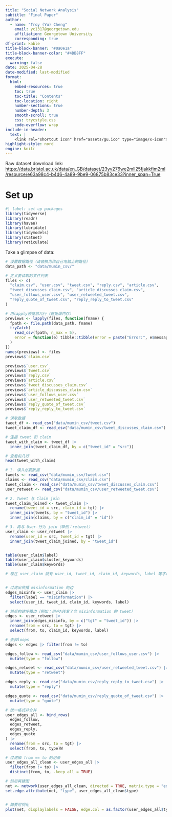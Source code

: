 ```yaml
---
title: "Social Network Analysis"
subtitle: "Final Paper"
author: 
  - name: "Troy (Yu) Cheng"
    email: yc1317@georgetown.edu
    affiliation: Georgetown University
    corresponding: true
df-print: kable
title-block-banner: "#0a0e1a"
title-block-banner-color: "#4DB8FF"
execute:
  warning: false
date: 2025-04-28
date-modified: last-modified
format:
  html:
    embed-resources: true
    toc: true                 
    toc-title: "Contents"     
    toc-location: right       
    number-sections: true
    number-depth: 3       
    smooth-scroll: true       
    css: trycstyle.css 
    code-overflow: wrap
include-in-header:
  text: |
    <link rel="shortcut icon" href="assets/gu.ico" type="image/x-icon">           
highlight-style: nord       
engine: knitr
---
```


Raw dataset download link: <https://data.bristol.ac.uk/data/en_GB/dataset/23yv276we2mll25fjakkfim2ml/resource/e63a98c4-b4d6-4a89-9be9-06875b83ce33?inner_span=True>

# Set up

```r
#| label: set up packages
library(tidyverse)
library(readr)
library(haven)
library(lubridate)
library(tidymodels)
library(statnet)
library(reticulate)
```

Take a glimpse of data:

```r
# 设置数据路径（请替换为你自己电脑上的路径）
data_path <- "data/mumin_csv/"

# 定义要读取的文件列表
files <- c(
  "claim.csv", "user.csv", "tweet.csv", "reply.csv", "article.csv",
  "tweet_discusses_claim.csv", "article_discusses_claim.csv",
  "user_follows_user.csv", "user_retweeted_tweet.csv",
  "reply_quote_of_tweet.csv", "reply_reply_to_tweet.csv"
)

# 用lapply预览前几行（避免爆内存）
previews <- lapply(files, function(fname) {
  fpath <- file.path(data_path, fname)
  tryCatch(
    read_csv(fpath, n_max = 5),
    error = function(e) tibble::tibble(error = paste("Error:", e$message))
  )
})
names(previews) <- files
previews$`claim.csv`

previews$`user.csv`                  
previews$`tweet.csv`
previews$`reply.csv`                  
previews$`article.csv`
previews$`tweet_discusses_claim.csv`  
previews$`article_discusses_claim.csv` 
previews$`user_follows_user.csv`      
previews$`user_retweeted_tweet.csv`
previews$`reply_quote_of_tweet.csv`   
previews$`reply_reply_to_tweet.csv` 

```


```r
# 读取数据
tweet_df <- read_csv("data/mumin_csv/tweet.csv")
tweet_claim_df <- read_csv("data/mumin_csv/tweet_discusses_claim.csv")

# 连接 tweet 和 claim
tweet_with_claim <- tweet_df |>
  inner_join(tweet_claim_df, by = c("tweet_id" = "src"))

# 查看前几行
head(tweet_with_claim)

```

```r
# 1. 读入必要数据
tweets <- read_csv("data/mumin_csv/tweet.csv")
claims <- read_csv("data/mumin_csv/claim.csv")
tweet_claim <- read_csv("data/mumin_csv/tweet_discusses_claim.csv")
user_retweet <- read_csv("data/mumin_csv/user_retweeted_tweet.csv")

# 2. Tweet 与 Claim join
tweet_claim_joined <- tweet_claim |> 
  rename(tweet_id = src, claim_id = tgt) |> 
  inner_join(tweets, by = "tweet_id") |> 
  inner_join(claims, by = c("claim_id" = "id"))

# 3. 再与 User-行为 join（举例：retweet）
user_claim <- user_retweet |> 
  rename(user_id = src, tweet_id = tgt) |> 
  inner_join(tweet_claim_joined, by = "tweet_id")


table(user_claim$label)
table(user_claim$cluster_keywords)
table(user_claim$keywords)

# 现在 user_claim 就有 user_id, tweet_id, claim_id, keywords, label 等字段


# 过滤出传播 misinformation 的边
edges_misinfo <- user_claim |> 
  filter(label == "misinformation") |> 
  select(user_id, tweet_id, claim_id, keywords, label)

# 然后构建传播边（例如：用户A转发了含 misinformation 的 tweet）
edges <- user_retweet |> 
  inner_join(edges_misinfo, by = c("tgt" = "tweet_id")) |> 
  rename(from = src, to = tgt) |> 
  select(from, to, claim_id, keywords, label)

# 去掉loops
edges <- edges |> filter(from != to)


```

```r
edges_follow <- read_csv("data/mumin_csv/user_follows_user.csv") |> 
  mutate(type = "follow")

edges_retweet <- read_csv("data/mumin_csv/user_retweeted_tweet.csv") |> 
  mutate(type = "retweet")

edges_reply <- read_csv("data/mumin_csv/reply_reply_to_tweet.csv") |> 
  mutate(type = "reply")

edges_quote <- read_csv("data/mumin_csv/reply_quote_of_tweet.csv") |> 
  mutate(type = "quote")

# 统一格式并合并
user_edges_all <- bind_rows(
  edges_follow,
  edges_retweet,
  edges_reply,
  edges_quote
) |> 
  rename(from = src, to = tgt) |> 
  select(from, to, type)W

# 过滤掉 from == to 的记录
user_edges_all_clean <- user_edges_all |> 
  filter(from != to) |> 
  distinct(from, to, .keep_all = TRUE)

# 然后再建图
net <- network(user_edges_all_clean, directed = TRUE, matrix.type = "edgelist")
set.edge.attribute(net, "type", user_edges_all_clean$type)


# 简要可视化
plot(net, displaylabels = FALSE, edge.col = as.factor(user_edges_all$type))
```



```{=html}
<script>
document.addEventListener("DOMContentLoaded", function() {
    const toc = document.getElementById("TOC");
    if (toc) {
        const sourceLink = document.createElement("div");
        sourceLink.innerHTML = `
            <div class="toc-source">
                <a href="https://github.com/troy-yu-cheng/sna-final-paper" 
                   target="_blank" 
                   class="github-button">
                   <svg xmlns="http://www.w3.org/2000/svg" 
                        viewBox="0 0 24 24" 
                        width="16" 
                        height="16" 
                        fill="currentColor"
                        style="vertical-align: middle; margin-right: 5px;">
                     <path d="M12 0C5.373 0 0 5.373 0 12c0 5.303 3.438 9.8 8.207 11.387.6.113.82-.26.82-.577v-2.157c-3.338.726-4.033-1.416-4.033-1.416-.546-1.386-1.332-1.756-1.332-1.756-1.09-.745.083-.73.083-.73 1.205.084 1.84 1.237 1.84 1.237 1.07 1.832 2.807 1.303 3.492.996.108-.774.418-1.303.76-1.602-2.665-.3-5.466-1.332-5.466-5.93 0-1.311.468-2.382 1.237-3.222-.124-.302-.536-1.52.118-3.163 0 0 1.008-.322 3.3 1.23a11.516 11.516 0 0 1 3.002-.403 11.486 11.486 0 0 1 3.002.403c2.292-1.552 3.3-1.23 3.3-1.23.654 1.644.242 2.861.118 3.163.77.84 1.236 1.911 1.236 3.222 0 4.61-2.807 5.627-5.48 5.922.43.372.812 1.103.812 2.222v3.293c0 .321.218.694.825.576C20.565 21.796 24 17.3 24 12 24 5.373 18.627 0 12 0z"/>
                   </svg>
                   View source
                </a>
            </div>
        `;
        toc.appendChild(sourceLink);
    }
});
</script>
```


